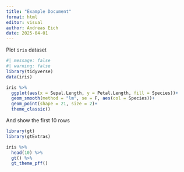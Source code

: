 ```yaml
---
title: "Example Document"
format: html
editor: visual
author: Andreas Eich 
date: 2025-04-01
---
```


Plot `iris` dataset

```r
#| message: false
#| warning: false
library(tidyverse)
data(iris)

iris %>% 
  ggplot(aes(x = Sepal.Length, y = Petal.Length, fill = Species))+
  geom_smooth(method = "lm", se = F, aes(col = Species))+
  geom_point(shape = 21, size = 2)+
  theme_classic()
```

And show the first 10 rows

```r
library(gt)
library(gtExtras)

iris %>% 
  head(10) %>% 
  gt() %>% 
  gt_theme_pff()
```
